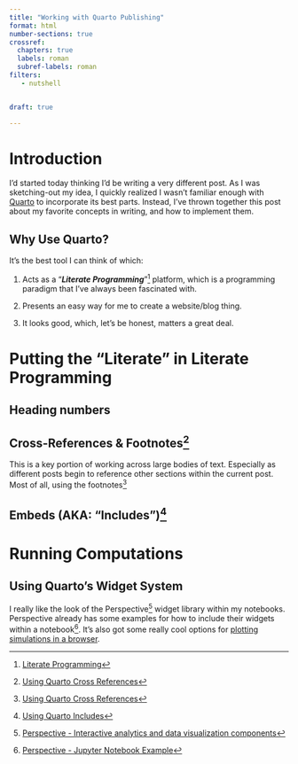 ```yaml
---
title: "Working with Quarto Publishing"
format: html
number-sections: true
crossref:
  chapters: true
  labels: roman
  subref-labels: roman
filters:
   - nutshell


draft: true

---
```


# Introduction {#sec-introduction}
I'd started today thinking I'd be writing a very different post. As I was sketching-out my idea, I quickly realized I wasn't familiar enough with [Quarto](https://quarto.org) to incorporate its best parts. Instead, I've thrown together this post about my favorite concepts in writing, and how to implement them.

## Why Use Quarto?
It's the best tool I can think of which:
    
1. Acts as a "***Literate Programming***"[^literate_programming] platform, which is a programming paradigm that I've always been fascinated with.
    
2. Presents an easy way for me to create a website/blog thing.
    
3. It looks good, which, let's be honest, matters a great deal.  


# Putting the "Literate" in Literate Programming

## Heading numbers

## Cross-References & Footnotes[^footnotes]
This is a key portion of working across large bodies of text. Especially as different posts begin to reference other sections within the current post. Most of all, using the footnotes[^footnotes] 


## Embeds (AKA: "Includes")[^includes]


# Running Computations  


## Using Quarto's Widget System
I really like the look of the Perspective[^perspective] widget library within my notebooks. Perspective already has some examples for how to include their widgets within a notebook[^perspective_jupyter]. It's also got some really cool options for [plotting simulations in a browser](https://www.prospective.co/blog/market-simulation).  



[^literate_programming]: [Literate Programming](http://literateprogramming.com/)

[^perspective]: [Perspective - Interactive analytics and data visualization components](https://perspective.finos.org/)

[^perspective_jupyter]: [Perspective - Jupyter Notebook Example](http://beta.mybinder.org/v2/gh/finos/perspective/master?urlpath=lab/tree/examples/jupyter-notebooks)

[^footnotes]: [Using Quarto Cross References](https://quarto.org/docs/authoring/cross-references.html)

[^includes]: [Using Quarto Includes](https://quarto.org/docs/authoring/includes.html)